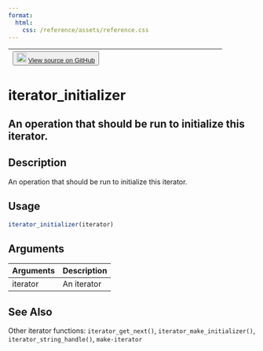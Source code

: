 ```yaml
---
format:
  html:
    css: /reference/assets/reference.css
---
```


| <button class="button"> ![](/reference/assets/GitHub-Mark-32px.png){width="20"} [View source on GitHub](https://github.com/rstudio/tfdatasets//blob/main/R/iterators.R#L127) </button> |
|:------------------------------:|:--------------------------------------:|

# iterator_initializer

## An operation that should be run to initialize this iterator.

## Description
An operation that should be run to initialize this iterator. 


## Usage
```r
iterator_initializer(iterator) 
```

## Arguments
|Arguments|Description|
|---|---|
| iterator | An iterator |






## See Also
Other iterator functions:  `iterator_get_next()`, `iterator_make_initializer()`, `iterator_string_handle()`, `make-iterator`

